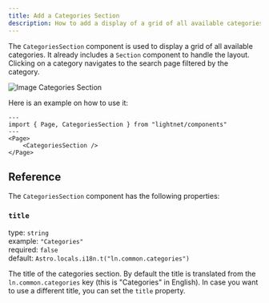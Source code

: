 ```yaml
---
title: Add a Categories Section
description: How to add a display of a grid of all available categories to your LightNet page.
---
```


The `CategoriesSection` component is used to display a grid of all available categories. It already includes a `Section` 
component to handle the layout. Clicking on a category navigates to the search page filtered by the category.

![Image Categories Section](./images/categories.webp)

Here is an example on how to use it:

```astro
---
import { Page, CategoriesSection } from "lightnet/components"
---
<Page>
    <CategoriesSection />
</Page>
```

## Reference

The `CategoriesSection` component has the following properties:

### `title`

type: `string` \
example: `"Categories"` \
required: `false` \
default: `Astro.locals.i18n.t("ln.common.categories")`

The title of the categories section. By default the title is translated from the `ln.common.categories` key (this is "Categories" in English).
In case you want to use a different title, you can set the `title` property.
